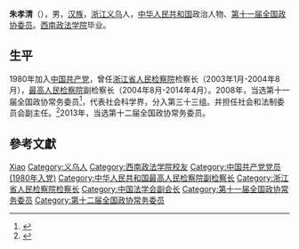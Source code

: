 '''朱孝清'''（{{bd|1950年|6月|}}），男，[[汉族|汉族]]，[[浙江|浙江]][[义乌|义乌]]人，[[中华人民共和国|中华人民共和国]]政治人物、[[第十一届全国政协委员|第十一届全国政协委员]]。[[西南政法学院|西南政法学院]]毕业。

== 生平 ==
1980年加入[[中国共产党|中国共产党]]，曾任[[浙江省人民检察院|浙江省人民检察院]]检察长（2003年1月-2004年8月），[[最高人民检察院|最高人民检察院]]副检察长（2004年8月-2014年4月）。2008年，当选第十一届全国政协常务委员<ref>{{cite news|title=第十一届全国政协委员名单|url=http://www.indaa.com.cn/zt/2009qglh/zxzs/200903/t20090303_127573.html|accessdate=2013-04-09|newspaper=新华社北京1月25日电 中国人民政治协商会议第十一届全国委员会委员名单(共2237人，2008年1月25日政协第十届全国委员会常务委员会第二十次会议通过)|date=2008年1月25日|deadurl=yes|archiveurl=https://web.archive.org/web/20130928014403/http://www.indaa.com.cn/zt/2009qglh/zxzs/200903/t20090303_127573.html|archivedate=2013年9月28日|df=}}</ref>，代表社会科学界，分入第三十三组。并担任社会和法制委员会副主任。<ref>{{cite news|title=全国政协信息-朱孝清|url=http://www.cppcc.gov.cn/CMS/wylibary/showJcwyxtInfoWylibary.action?tabJcwyxt.guid=11W0011040&wytype=wjwy|accessdate=2013-04-11|newspaper=全国政协委员会|archive-date=2019-08-12|archive-url=https://web.archive.org/web/20190812043505/http://www.cppcc.gov.cn/CMS/wylibary/showJcwyxtInfoWylibary.action?tabJcwyxt.guid=11W0011040&wytype=wjwy|dead-url=no}}</ref>2013年，当选第十二届全国政协常务委员。

== 參考文獻 ==
{{reflist}}

{{中国政治人物小作品}}
{{Navboxes 
| title  = 朱孝清在[[中国法学会|中国法学会]]的职务
| list1  =
{{中国法学会第六届理事会}}
{{中国法学会第七届理事会}}
}}

{{Authority control}}
{{DEFAULTSORT:Zhu朱}}
[[Category:朱姓|Xiao]]
[[Category:义乌人|Category:义乌人]]
[[Category:西南政法学院校友|Category:西南政法学院校友]]
[[Category:中国共产党党员_(1980年入党)|Category:中国共产党党员 (1980年入党)]]
[[Category:中华人民共和国最高人民检察院副检察长|Category:中华人民共和国最高人民检察院副检察长]]
[[Category:浙江省人民检察院检察长|Category:浙江省人民检察院检察长]]
[[Category:中国法学会副会长|Category:中国法学会副会长]]
[[Category:第十一届全国政协常务委员|Category:第十一届全国政协常务委员]]
[[Category:第十二届全国政协常务委员|Category:第十二届全国政协常务委员]]